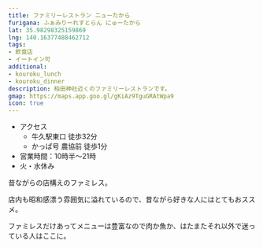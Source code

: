 ```yaml
---
title: ファミリーレストラン ニューたから
furigana: ふぁみりーれすとらん にゅーたから
lat: 35.98298325159869
lng: 140.16377488462712
tags:
- 飲食店
- イートイン可
additional:
- kouroku_lunch
- kouroku_dinner
description: 柏田神社近くのファミリーレストランです。
gmap: https://maps.app.goo.gl/gKiAz9TguGRAtWpa9
icon: true
---
```


<LinkedImage
  basename="hamyu044/newtakara-a"
/>

- アクセス
  - 牛久駅東口 徒歩32分
  - かっぱ号 農協前 徒歩1分
- 営業時間：10時半～21時
- 火・水休み

昔ながらの店構えのファミレス。

店内も昭和感漂う雰囲気に溢れているので、昔ながら好きな人にはとてもおススメ。

ファミレスだけあってメニューは豊富なので肉か魚か、はたまたそれ以外で迷っている人はここに。

<LinkedImage
  basename="hamyu044/newtakara-lunch"
/>

